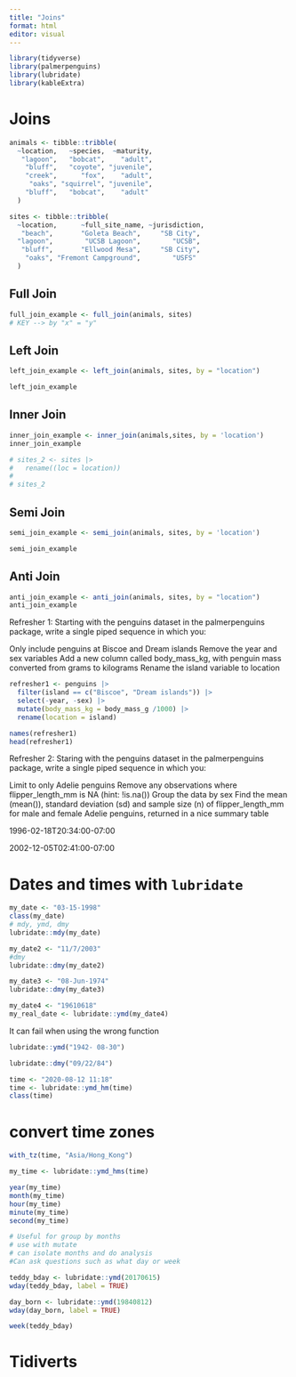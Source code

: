 ```yaml
---
title: "Joins"
format: html
editor: visual
---
```


```r
library(tidyverse)
library(palmerpenguins)
library(lubridate)
library(kableExtra)
```

# Joins

```r
animals <- tibble::tribble(
  ~location,   ~species,  ~maturity,
   "lagoon",   "bobcat",    "adult",
    "bluff",   "coyote", "juvenile",
    "creek",      "fox",    "adult",
     "oaks", "squirrel", "juvenile",
    "bluff",   "bobcat",    "adult"
  )

```

```r
sites <- tibble::tribble(
  ~location,      ~full_site_name, ~jurisdiction,
   "beach",       "Goleta Beach",     "SB City",
  "lagoon",        "UCSB Lagoon",        "UCSB",
   "bluff",       "Ellwood Mesa",     "SB City",
    "oaks", "Fremont Campground",        "USFS"
  )

```

## Full Join

```r
full_join_example <- full_join(animals, sites)
# KEY --> by "x" = "y" 
```

## Left Join

```r
left_join_example <- left_join(animals, sites, by = "location")

left_join_example
```

## Inner Join

```r
inner_join_example <- inner_join(animals,sites, by = 'location')
inner_join_example
```

```r

# sites_2 <- sites |> 
#   rename((loc = location))
# 
# sites_2
```

## Semi Join

```r
semi_join_example <- semi_join(animals, sites, by = 'location')

semi_join_example
```

## Anti Join

```r
anti_join_example <- anti_join(animals, sites, by = "location")
anti_join_example
```

Refresher 1: Starting with the penguins dataset in the palmerpenguins package, write a single piped sequence in which you:

Only include penguins at Biscoe and Dream islands Remove the year and sex variables Add a new column called body_mass_kg, with penguin mass converted from grams to kilograms Rename the island variable to location

```r
refresher1 <- penguins |> 
  filter(island == c("Biscoe", "Dream islands")) |> 
  select(-year, -sex) |> 
  mutate(body_mass_kg = body_mass_g /1000) |> 
  rename(location = island)

names(refresher1)
head(refresher1)
```

Refresher 2: Staring with the penguins dataset in the palmerpenguins package, write a single piped sequence in which you:

Limit to only Adelie penguins Remove any observations where flipper_length_mm is NA (hint: !is.na()) Group the data by sex Find the mean (mean()), standard deviation (sd) and sample size (n) of flipper_length_mm for male and female Adelie penguins, returned in a nice summary table

1996-02-18T20:34:00-07:00

2002-12-05T02:41:00-07:00

# Dates and times with `lubridate`

```r
my_date <- "03-15-1998"
class(my_date)
# mdy, ymd, dmy
lubridate::mdy(my_date)

my_date2 <- "11/7/2003"
#dmy
lubridate::dmy(my_date2)

my_date3 <- "08-Jun-1974"
lubridate::dmy(my_date3)

my_date4 <- "19610618"
my_real_date <- lubridate::ymd(my_date4)
```

It can fail when using the wrong function

```r
lubridate::ymd("1942- 08-30")

lubridate::dmy("09/22/84")
```

```r
time <- "2020-08-12 11:18"
time <- lubridate::ymd_hm(time)
class(time)
```

# convert time zones

```r

with_tz(time, "Asia/Hong_Kong")

my_time <- lubridate::ymd_hms(time)

year(my_time)
month(my_time)
hour(my_time)
minute(my_time)
second(my_time)

# Useful for group by months
# use with mutate
# can isolate months and do analysis 
#Can ask questions such as what day or week
```

```r
teddy_bday <- lubridate::ymd(20170615)
wday(teddy_bday, label = TRUE)

day_born <- lubridate::ymd(19840812)
wday(day_born, label = TRUE)

week(teddy_bday)
```

# Tidiverts
